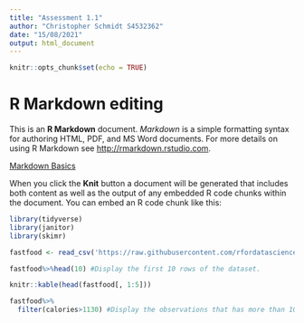 ```yaml
---
title: "Assessment 1.1"
author: "Christopher Schmidt S4532362"
date: "15/08/2021"
output: html_document
---
```


```r
knitr::opts_chunk$set(echo = TRUE)
```

# R Markdown editing

This is an **R Markdown** document. *Markdown* is a simple formatting syntax for authoring HTML, PDF, and MS Word documents. For more details on using R Markdown see <http://rmarkdown.rstudio.com>.

[Markdown Basics](https://rmarkdown.rstudio.com/lesson-8.html)

When you click the **Knit** button a document will be generated that includes both content as well as the output of any embedded R code chunks within the document. You can embed an R code chunk like this:

```r
library(tidyverse)
library(janitor)
library(skimr)

fastfood <- read_csv('https://raw.githubusercontent.com/rfordatascience/tidytuesday/master/data/2018/2018-09-04/fastfood_calories.csv')

fastfood%>%head(10) #Display the first 10 rows of the dataset.

knitr::kable(head(fastfood[, 1:5]))

fastfood%>%
  filter(calories>1130) #Display the observations that has more than 1000 calories
```


